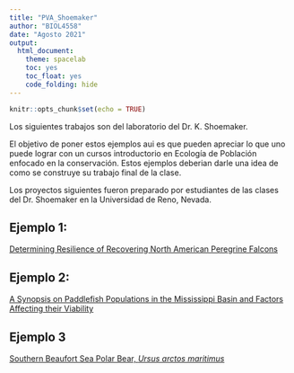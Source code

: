 ```yaml
---
title: "PVA_Shoemaker"
author: "BIOL4558"
date: "Agosto 2021"
output: 
  html_document: 
    theme: spacelab
    toc: yes
    toc_float: yes
    code_folding: hide
---
```


```r
knitr::opts_chunk$set(echo = TRUE)
```

Los siguientes trabajos son del laboratorio del Dr. K. Shoemaker.

El objetivo de poner estos ejemplos aui es que pueden apreciar lo que uno puede lograr con un cursos introductorio en Ecología de Población enfocado en la conservación. Estos ejemplos deberian darle una idea de como se construye su trabajo final de la clase.

Los proyectos siguientes fueron preparado por estudiantes de las clases del Dr. Shoemaker en la Universidad de Reno, Nevada.  


## Ejemplo 1: 

[Determining Resilience of Recovering North American Peregrine Falcons](PVA_Ejemplos/falcon.pdf)



## Ejemplo 2:

[A Synopsis on Paddlefish Populations in the Mississippi Basin and Factors Affecting their Viability](PVA_Ejemplos/Paddlefish.pdf)



## Ejemplo 3

[Southern Beaufort Sea Polar Bear, *Ursus arctos maritimus*](PVA_Ejemplos/Polar_bear.pdf)




